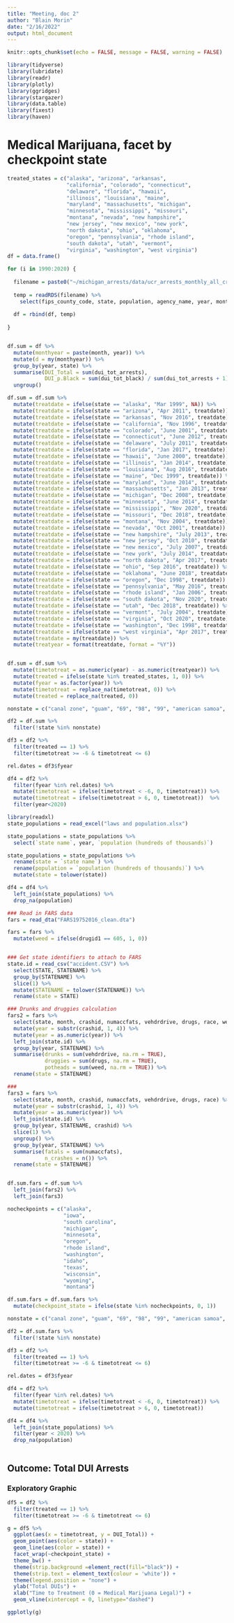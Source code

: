 ```yaml
---
title: "Meeting, doc 2"
author: "Blain Morin"
date: "2/16/2022"
output: html_document
---
```


```r
knitr::opts_chunk$set(echo = FALSE, message = FALSE, warning = FALSE)

library(tidyverse)
library(lubridate)
library(readr)
library(plotly)
library(ggridges)
library(stargazer)
library(data.table) 
library(fixest) 
library(haven)

```

# Medical Marijuana, facet by checkpoint state

```r

treated_states = c("alaska", "arizona", "arkansas",
                   "california", "colorado", "connecticut",
                   "delaware", "florida", "hawaii",
                   "illinois", "louisiana", "maine",
                   "maryland", "massachusetts", "michigan",
                   "minnesota", "mississippi", "missouri",
                   "montana", "nevada", "new hampshire",
                   "new jersey", "new mexico", "new york",
                   "north dakota", "ohio", "oklahoma", 
                   "oregon", "pennsylvania", "rhode island",
                   "south dakota", "utah", "vermont",
                   "virginia", "washington", "west virginia")
df = data.frame()

for (i in 1990:2020) {
  
  filename = paste0("~/michigan_arrests/data/ucr_arrests_monthly_all_crimes_race_sex_", i, ".rds")
  
  temp = readRDS(filename) %>%
    select(fips_county_code, state, population, agency_name, year, month, starts_with("dui"))
  
  df = rbind(df, temp)
  
}


df.sum = df %>%
  mutate(monthyear = paste(month, year)) %>%
  mutate(d = my(monthyear)) %>%
  group_by(year, state) %>%
  summarise(DUI_Total = sum(dui_tot_arrests),
            DUI_p.Black = sum(dui_tot_black) / sum(dui_tot_arrests + 1)) %>%
  ungroup()

df.sum = df.sum %>%
  mutate(treatdate = ifelse(state == "alaska", "Mar 1999", NA)) %>%
  mutate(treatdate = ifelse(state == "arizona", "Apr 2011", treatdate)) %>%
  mutate(treatdate = ifelse(state == "arkansas", "Nov 2016", treatdate)) %>%
  mutate(treatdate = ifelse(state == "california", "Nov 1996", treatdate)) %>%
  mutate(treatdate = ifelse(state == "colorado", "June 2001", treatdate)) %>%
  mutate(treatdate = ifelse(state == "connecticut", "June 2012", treatdate)) %>%
  mutate(treatdate = ifelse(state == "delaware", "July 2011", treatdate)) %>%
  mutate(treatdate = ifelse(state == "florida", "Jan 2017", treatdate)) %>%
  mutate(treatdate = ifelse(state == "hawaii", "June 2000", treatdate)) %>%
  mutate(treatdate = ifelse(state == "illinois", "Jan 2014", treatdate)) %>%
  mutate(treatdate = ifelse(state == "louisiana", "Aug 2016", treatdate)) %>%
  mutate(treatdate = ifelse(state == "maine", "Dec 1999", treatdate)) %>%
  mutate(treatdate = ifelse(state == "maryland", "June 2014", treatdate)) %>%
  mutate(treatdate = ifelse(state == "massachusetts", "Jan 2013", treatdate)) %>%
  mutate(treatdate = ifelse(state == "michigan", "Dec 2008", treatdate)) %>%
  mutate(treatdate = ifelse(state == "minnesota", "June 2014", treatdate)) %>%
  mutate(treatdate = ifelse(state == "mississippi", "Nov 2020", treatdate)) %>%
  mutate(treatdate = ifelse(state == "missouri", "Dec 2018", treatdate)) %>%
  mutate(treatdate = ifelse(state == "montana", "Nov 2004", treatdate)) %>%
  mutate(treatdate = ifelse(state == "nevada", "Oct 2001", treatdate)) %>%
  mutate(treatdate = ifelse(state == "new hampshire", "July 2013", treatdate)) %>%
  mutate(treatdate = ifelse(state == "new jersey", "Oct 2010", treatdate)) %>%
  mutate(treatdate = ifelse(state == "new mexico", "July 2007", treatdate)) %>%
  mutate(treatdate = ifelse(state == "new york", "July 2014", treatdate)) %>%
  mutate(treatdate = ifelse(state == "north dakota", "Apr 2017", treatdate)) %>%
  mutate(treatdate = ifelse(state == "ohio", "Sep 2016", treatdate)) %>%
  mutate(treatdate = ifelse(state == "oklahoma", "June 2018", treatdate)) %>%
  mutate(treatdate = ifelse(state == "oregon", "Dec 1998", treatdate)) %>%
  mutate(treatdate = ifelse(state == "pennsylvania", "May 2016", treatdate)) %>%
  mutate(treatdate = ifelse(state == "rhode island", "Jan 2006", treatdate)) %>%
  mutate(treatdate = ifelse(state == "south dakota", "Nov 2020", treatdate)) %>%
  mutate(treatdate = ifelse(state == "utah", "Dec 2018", treatdate)) %>%
  mutate(treatdate = ifelse(state == "vermont", "July 2004", treatdate)) %>%
  mutate(treatdate = ifelse(state == "virginia", "Oct 2020", treatdate)) %>%
  mutate(treatdate = ifelse(state == "washington", "Dec 1998", treatdate)) %>%
  mutate(treatdate = ifelse(state == "west virginia", "Apr 2017", treatdate)) %>%
  mutate(treatdate = my(treatdate)) %>%
  mutate(treatyear = format(treatdate, format = "%Y"))


df.sum = df.sum %>%
  mutate(timetotreat = as.numeric(year) - as.numeric(treatyear)) %>%
  mutate(treated = ifelse(state %in% treated_states, 1, 0)) %>%
  mutate(fyear = as.factor(year)) %>%
  mutate(timetotreat = replace_na(timetotreat, 0)) %>%
  mutate(treated = replace_na(treated, 0))


```


```r

nonstate = c("canal zone", "guam", "69", "98", "99", "american samoa", "virgin islands", "puerto rico")

df2 = df.sum %>%
  filter(!state %in% nonstate)

df3 = df2 %>%
  filter(treated == 1) %>%
  filter(timetotreat >= -6 & timetotreat <= 6)

rel.dates = df3$fyear

df4 = df2 %>%
  filter(fyear %in% rel.dates) %>%
  mutate(timetotreat = ifelse(timetotreat < -6, 0, timetotreat)) %>%
  mutate(timetotreat = ifelse(timetotreat > 6, 0, timetotreat))  %>%
  filter(year<2020)

```


```r

library(readxl)
state_populations = read_excel("laws and population.xlsx")

state_populations = state_populations %>%
  select(`state name`, year, `population (hundreds of thousands)`)

state_populations = state_populations %>%
  rename(state = `state name`) %>%
  rename(population = `population (hundreds of thousands)`) %>%
  mutate(state = tolower(state))

df4 = df4 %>%
  left_join(state_populations) %>%
  drop_na(population)


```



```r

### Read in FARS data
fars = read_dta("FARS19752016_clean.dta")

fars = fars %>%
  mutate(weed = ifelse(drugid1 == 605, 1, 0))


### Get state identifiers to attach to FARS
state.id = read_csv("accident.CSV") %>%
  select(STATE, STATENAME) %>%
  group_by(STATENAME) %>%
  slice(1) %>%
  mutate(STATENAME = tolower(STATENAME)) %>%
  rename(state = STATE)

### Drunks and druggies calculation
fars2 = fars %>%
  select(state, month, crashid, numaccfats, vehdrdrive, drugs, race, weed) %>%
  mutate(year = substr(crashid, 1, 4)) %>%
  mutate(year = as.numeric(year)) %>%
  left_join(state.id) %>%
  group_by(year, STATENAME) %>%
  summarise(drunks = sum(vehdrdrive, na.rm = TRUE),
            druggies = sum(drugs, na.rm = TRUE),
            potheads = sum(weed, na.rm = TRUE)) %>%
  rename(state = STATENAME)

### 
fars3 = fars %>%
  select(state, month, crashid, numaccfats, vehdrdrive, drugs, race) %>%
  mutate(year = substr(crashid, 1, 4)) %>%
  mutate(year = as.numeric(year)) %>%
  left_join(state.id) %>%
  group_by(year, STATENAME, crashid) %>%
  slice(1) %>%
  ungroup() %>%
  group_by(year, STATENAME) %>%
  summarise(fatals = sum(numaccfats),
            n_crashes = n()) %>%
  rename(state = STATENAME)



```


```r

df.sum.fars = df.sum %>%
  left_join(fars2) %>%
  left_join(fars3)

nocheckpoints = c("alaska",
                  "iowa",
                  "south carolina",
                  "michigan",
                  "minnesota",
                  "oregon",
                  "rhode island",
                  "washington",
                  "idaho",
                  "texas",
                  "wisconsin",
                  "wyoming",
                  "montana")

df.sum.fars = df.sum.fars %>%
  mutate(checkpoint_state = ifelse(state %in% nocheckpoints, 0, 1))

```


```r

nonstate = c("canal zone", "guam", "69", "98", "99", "american samoa", "virgin islands", "puerto rico")

df2 = df.sum.fars %>%
  filter(!state %in% nonstate)

df3 = df2 %>%
  filter(treated == 1) %>%
  filter(timetotreat >= -6 & timetotreat <= 6)

rel.dates = df3$fyear

df4 = df2 %>%
  filter(fyear %in% rel.dates) %>%
  mutate(timetotreat = ifelse(timetotreat < -6, 0, timetotreat)) %>%
  mutate(timetotreat = ifelse(timetotreat > 6, 0, timetotreat))

df4 = df4 %>%
  left_join(state_populations) %>%
  filter(year < 2020) %>%
  drop_na(population)



```

## Outcome: Total DUI Arrests

### Exploratory Graphic

```r

df5 = df2 %>%
  filter(treated == 1) %>% 
  filter(timetotreat >= -6 & timetotreat <= 6) 

g = df5 %>%
  ggplot(aes(x = timetotreat, y = DUI_Total)) +
  geom_point(aes(color = state)) +
  geom_line(aes(color = state)) +
  facet_wrap(~checkpoint_state) +
  theme_bw() +
  theme(strip.background =element_rect(fill="black")) +
  theme(strip.text = element_text(colour = 'white')) +
  theme(legend.position = "none") +
  ylab("Total DUIs") +
  xlab("Time to Treatment (0 = Medical Marijuana Legal)") +
  geom_vline(xintercept = 0, linetype="dashed")

ggplotly(g)

```